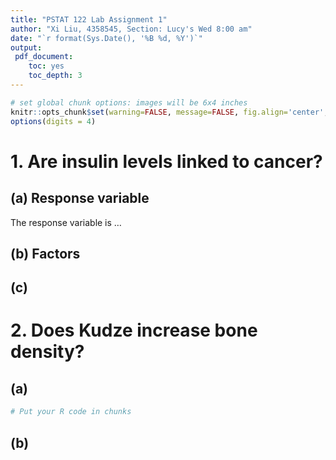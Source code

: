 ```yaml
---
title: "PSTAT 122 Lab Assignment 1"
author: "Xi Liu, 4358545, Section: Lucy's Wed 8:00 am"
date: "`r format(Sys.Date(), '%B %d, %Y')`"
output: 
 pdf_document: 
    toc: yes
    toc_depth: 3
---
```

```r
# set global chunk options: images will be 6x4 inches
knitr::opts_chunk$set(warning=FALSE, message=FALSE, fig.align='center', fig.width=6, fig.height=4)
options(digits = 4)
```
\newpage
# 1. Are insulin levels linked to cancer?

## (a) Response variable

The response variable is ...

## (b) Factors

## (c)

# 2. Does Kudze increase bone density?

## (a)
```r
# Put your R code in chunks
```
## (b)


